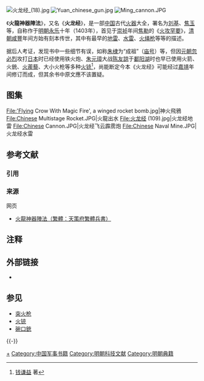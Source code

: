 [[File:火龙经_(18).jpg|thumb]]
[[File:Yuan_chinese_gun.jpg|thumb]]
[[File:Ming_cannon.JPG|thumb]]

《'''火龍神器陣法'''》，又名《'''火龙经'''》{{NoteTag|《火龙神器阵法》与《火龙经》可能无关<ref>{{Cite journal |last=周群 |date=2000 |title=署名刘基的几部著作考辨 |url= |journal=中国典籍与文化 |issue=4 |pages=93–96 |doi=10.16093/j.cnki.ccc.2000.04.022 |issn=1004-3241 |id={{CNKI|DJWH200004021|CJFD}}. {{NSSD|11652858}} |accessdate=|quote="《火龙神器阵法》、《火龙经》是详略不同、内容相似的两部著作。"}}</ref>}}，是一部[[中国|中国]]古代[[火器|火器]]大全，署名为[[刘基|刘基]]、[[焦玉|焦玉]]等，自称作于[[明朝|明朝]][[永乐_(明朝)|永乐]]十年（1403年），首见于[[崇祯|崇祯]]年间[[焦勒|焦勒]]的《[[火攻罕要|火攻罕要]]》，[[清朝|清朝]][[咸豐_(年號)|咸豐]]年间方始有刻本传世，其中有最早的[[地雷|地雷]]、[[水雷|水雷]]、[[火绳枪|火绳枪]]等等的描述。

据后人考证，发现书中一些细节有误，如称[[朱棣|朱棣]]为“成祖”（[[庙号|庙号]]）等，但因[[元朝|元朝]][[忽必烈|忽必烈]]攻打[[日本|日本]]时已经使用铁火炮、[[朱元璋|朱元璋]]大战[[陈友諒|陈友諒]]于[[鄱阳湖|鄱阳湖]]时也早已使用火箭、火銃、[[火蒺藜|火蒺藜]]、大小火枪等多种[[火铳|火铳]]<ref>[[钱谦益|钱谦益]] 著{{wikisource-inline|國初群雄事略/卷04|《国初群雄事略·卷四·漢陳友諒》}}</ref>，尚能断定今本《火龙经》可能经过[[嘉靖|嘉靖]]年间修订而成，但其余书中原文應不该置疑。

== 图集 ==
<gallery>
File:'Flying Crow With Magic Fire', a winged rocket bomb.jpg|神火飛鴉
File:Chinese Multistage Rocket.JPG|火龍出水
File:火龙经 (109).jpg|火龙经地雷
File:Chinese Cannon.JPG|火龙经飞云霹雳炮
File:Chinese Naval Mine.JPG|火龙经水雷
</gallery>

== 参考文献 ==
=== 引用 ===
{{Reflist}}

=== 来源 ===
{{refbegin}}
; 网页
* [http://www.cos.url.tw/book/6/O-1-053.htm 火龍神器陣法（繁體：天策府繁體兵書）]
{{refend}}

== 注释==
{{NoteFoot}}

== 外部链接 ==
* {{Commons category-inline|Huolongjing|火龙经}}

== 参见 ==
*[[突火枪|突火枪]]
*[[火铳|火铳]]
*[[碗口銃|碗口銃]]

{{-}}
{{早期火器}}

[[Category:明朝火器|+]]
[[Category:中国军事书籍|Category:中国军事书籍]]
[[Category:明朝科技文献|Category:明朝科技文献]]
[[Category:明朝典籍|Category:明朝典籍]]